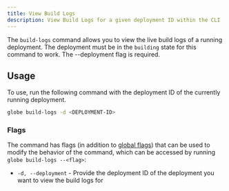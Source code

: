 ```yaml
---
title: View Build Logs
description: View Build Logs for a given deployment ID within the CLI
---
```


The `build-logs` command allows you to view the live build logs of a running deployment. The deployment must be in the `building` state for this command to work. The --deployment flag is required.

## Usage

To use, run the following command with the deployment ID of the currently running deployment.

```bash
globe build-logs -d <DEPLOYMENT-ID>
```

### Flags

The command has flags (in addition to [global flags](/cli#global-flags)) that can be used to modify the behavior of the command, which can be accessed by running `globe build-logs --<flag>`:

- `-d, --deployment` - Provide the deployment ID of the deployment you want to view the build logs for
